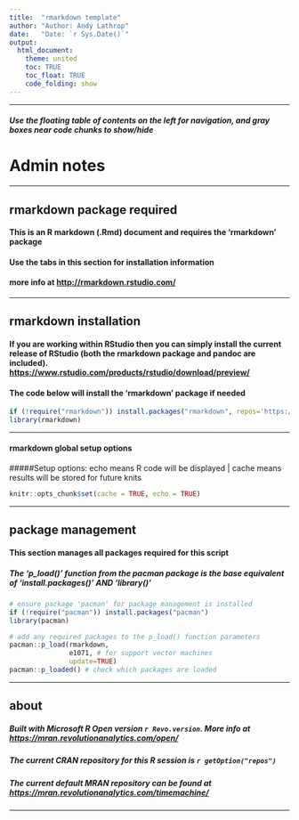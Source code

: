 ```yaml
---
title:  "rmarkdown template"
author: "Author: Andy Lathrop"
date:   "Date: `r Sys.Date()`"
output: 
  html_document:
    theme: united
    toc: TRUE
    toc_float: TRUE
    code_folding: show
---
```

***
##### Use the floating **table of contents** on the left for navigation, and **gray boxes near code chunks** to show/hide

Admin notes {.tabset}
=======================
***
**rmarkdown** package required
------------------------------
#### This is an R markdown (.Rmd) document and requires the **'rmarkdown'** package
#### Use the tabs in this section for installation information
#### more info at <http://rmarkdown.rstudio.com/>
***

**rmarkdown** installation
--------------------------
#### If you are working within RStudio then you can simply install the current release of RStudio (both the rmarkdown package and pandoc are included). <https://www.rstudio.com/products/rstudio/download/preview/>
#### The code below will install the 'rmarkdown' package if needed
```r
if (!require("rmarkdown")) install.packages("rmarkdown", repos='https://cran.revolutionanalytics.com')
library(rmarkdown)
```
***
#### **rmarkdown** global setup options  
#####Setup options: echo means R code will be displayed | cache means results will be stored for future knits
```r
knitr::opts_chunk$set(cache = TRUE, echo = TRUE)
```
***
package management 
------------------
#### This section manages all packages required for this script
##### The 'p_load()' function from the pacman package is the base equivalent of 'install.packages()' AND 'library()'
```r
# ensure package 'pacman' for package management is installed
if (!require("pacman")) install.packages("pacman")
library(pacman)

# add any required packages to the p_load() function parameters 
pacman::p_load(rmarkdown, 
               e1071, # for support vector machines 
               update=TRUE)
pacman::p_loaded() # check which packages are loaded
```

***
about
-----
##### Built with **Microsoft R Open** version `r Revo.version`. More info at <https://mran.revolutionanalytics.com/open/>
##### The current CRAN repository for this R session is `r getOption("repos")`
##### The current default MRAN repository can be found at <https://mran.revolutionanalytics.com/timemachine/>
***